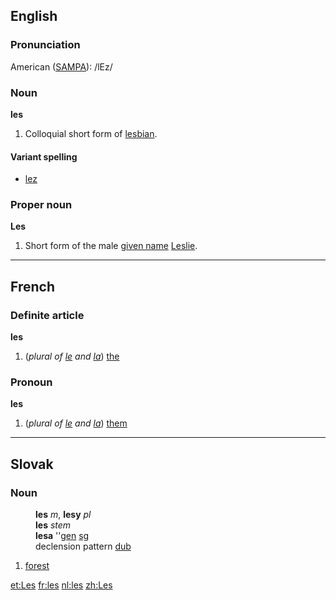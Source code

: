 ==English==
===Pronunciation===
American ([[SAMPA]]): /lEz/

===Noun===
'''les'''

#Colloquial short form of [[lesbian]].

====Variant spelling====
*[[lez]]

===Proper noun===
'''Les'''

#Short form of the male [[given name]] [[Leslie]].

----
==French==
===Definite article===
'''les'''

#(''plural of [[le#French|le]] and [[la#French|la]]'') [[the]]

===Pronoun===
'''les'''

#(''plural of [[le#French|le]] and [[la#French|la]]'') [[them]]

----
==Slovak==
===Noun===
:'''les''' ''m'', '''lesy''' ''pl''
:'''les''' ''stem''
:'''lesa''' ''[[genitive|gen]] [[singular|sg]]
:declension pattern [[Slovak declension pattern dub|dub]]
# [[forest]]

[[et:Les]]
[[fr:les]]
[[nl:les]]
[[zh:Les]]